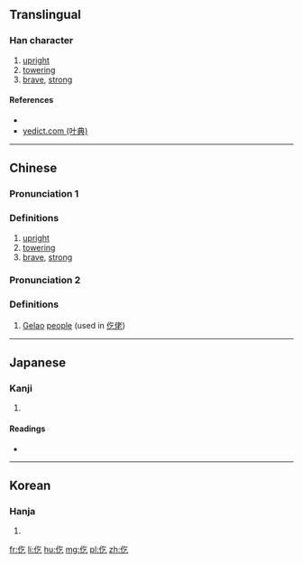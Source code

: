==Translingual==

===Han character===
{{Han char|rn=9|rad=人|as=03|sn=5|four=2821<sub>7</sub>|canj=人人弓 (OON)|ids=⿰[[亻]][[乞]]}}

# [[upright]]
# [[towering]]
# [[brave]], [[strong]]

====References====
* {{Han ref|kx=0093.070|dkj=00382|dj=0197.040|hdz=10114.050|uh=4EE1|ud=20193|bh=C968|bd=51560}}
*[http://yedict.com/htm/4E/4EE1.htm yedict.com (叶典)]

----

==Chinese==
{{zh-hanzi-box|[[仡]]}}

===Pronunciation 1===
{{zh-pron
|m=yì
|c=ngat6
|mc=y
|oc=y
|ma=
|cat=a
}}

===Definitions===

# [[upright]]
# [[towering]]
# [[brave]], [[strong]]

===Pronunciation 2===
{{zh-pron
|m=gē
|c=gaak3
|ma=
|cat=n
}}

===Definitions===

# [[Gelao]] [[people]] (used in [[仡佬]])

----

==Japanese==

===Kanji===
{{ja-kanji|grade=|rs=人03}}

# {{defn|lang=ja|sort=人03}}

====Readings====
* {{ja-readings|on=[[きつ]] (kitsu), [[こち]] (kochi), [[ごち]] (gochi)|kun=[[いさましい]] (isamashii)}}

----

==Korean==

===Hanja===
{{ko-hanja|hangeul=흘|rv=heul|mr=hŭl}}

# {{defn|lang=ko|sort=人03}}

[[fr:仡]]
[[li:仡]]
[[hu:仡]]
[[mg:仡]]
[[pl:仡]]
[[zh:仡]]
